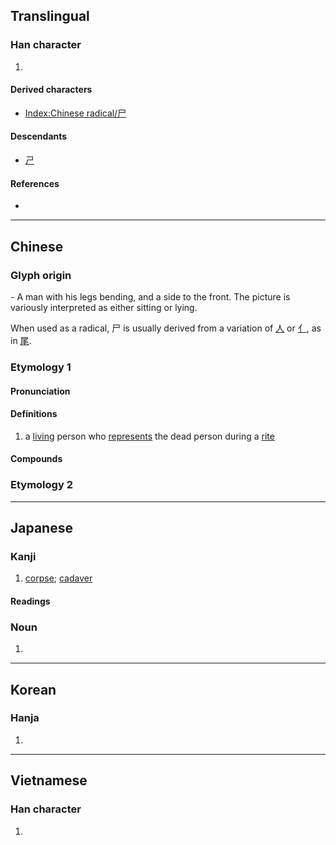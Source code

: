 {{also|戶|户|戸|屍|ㄕ|𡰣}}
{{character info}}

==Translingual==
{{stroke order|type=animate}}

===Han character===
{{Han char|rn=44|rad=尸|as=00|sn=3|four=77207|canj=S|ids=⿰丿コ}}

# {{mul-kangxi radical-def}}

====Derived characters====
* [[Index:Chinese radical/尸]]

====Descendants====
* [[ㄕ]]

====References====
* {{Han ref|kx=0299.260|dkj=07630|dj=0595.070|hdz=20963.140|uh=5C38|ud=23608|bh=A472|bd=42098}}

[[Category:CJKV radicals| ]]

----

==Chinese==

===Glyph origin===
{{Han etym}}
{{liushu|p}} - A man with his legs bending, and a side to the front. The picture is variously interpreted as either sitting or lying.

When used as a radical, 尸 is usually derived from a variation of [[人]] or [[亻]], as in [[尾]].

===Etymology 1===
{{zh-forms}}

====Pronunciation====
{{zh-pron
|m=shī
|c=si1
|h=
|md=
|mn=
|w=
|mc=y
|oc=y
|cat=
}}

====Definitions====
{{zh-hanzi}}

# a [[living]] person who [[represent]]s the dead person during a [[rite]]

====Compounds====
{{zh-der|尸位|尸素|尸位病民|尸位誤國|尸位素餐|素餐尸位}}

===Etymology 2===
{{zh-see|屍}}

----

==Japanese==

===Kanji===
{{ja-kanji|grade=9|rs=尸00}}

# [[corpse]]; [[cadaver]]

====Readings====
{{ja-readings
|goon=し
|kanon=し
|kun=かたしろ-, しかばね-
}}

===Noun===
{{ja-kanjitab|yomi=k|しかばね}}
{{ja-kanjitab|yomi=k|かばね}}
{{ja-noun|かばね}} {{ja-altread|hira=しかばね}}

# {{alt sp|ja|屍||[[corpse]]; [[cadaver]]}}

----

==Korean==

===Hanja===
{{ko-hanja|시}}

# {{rfdef|ko|sort=尸00}}

----

==Vietnamese==

===Han character===
{{vi-readings|readings=thi|rs=尸00}}

# {{rfdef|vi|sort=尸00}}